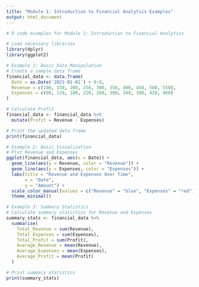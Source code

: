 ```yaml
---
title: "Module 1: Introduction to Financial Analytics Examples"
output: html_document
---
```


```r
# R code examples for Module 1: Introduction to Financial Analytics

# Load necessary libraries
library(dplyr)
library(ggplot2)

# Example 1: Basic Data Manipulation
# Create a sample data frame
financial_data <- data.frame(
  Date = as.Date('2021-01-01') + 0:9,
  Revenue = c(100, 150, 200, 250, 300, 350, 400, 450, 500, 550),
  Expenses = c(80, 120, 180, 220, 260, 300, 340, 380, 420, 460)
)

# Calculate Profit
financial_data <- financial_data %>%
  mutate(Profit = Revenue - Expenses)

# Print the updated data frame
print(financial_data)

# Example 2: Basic Visualization
# Plot Revenue and Expenses
ggplot(financial_data, aes(x = Date)) +
  geom_line(aes(y = Revenue, color = "Revenue")) +
  geom_line(aes(y = Expenses, color = "Expenses")) +
  labs(title = "Revenue and Expenses Over Time",
       x = "Date",
       y = "Amount") +
  scale_color_manual(values = c("Revenue" = "blue", "Expenses" = "red")) +
  theme_minimal()

# Example 3: Summary Statistics
# Calculate summary statistics for Revenue and Expenses
summary_stats <- financial_data %>%
  summarise(
    Total_Revenue = sum(Revenue),
    Total_Expenses = sum(Expenses),
    Total_Profit = sum(Profit),
    Average_Revenue = mean(Revenue),
    Average_Expenses = mean(Expenses),
    Average_Profit = mean(Profit)
  )

# Print summary statistics
print(summary_stats)
```

